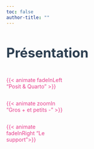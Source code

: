 ```yaml
---
toc: false
author-title: ""
---
```


::: {.center}
# Présentation {.unnumbered style="color:#2c3e50; font-size:35px;"}
:::


:::: {.center}
:::: {.column width=60%} 
::: {.column width=50%} 
::: {.box_accueil}  

<a href="01-posit.html" style="text-decoration:none; color:#e83e8c; ">{{< animate fadeInLeft "Posit & Quarto" >}}</a>
:::
:::

::: {.column width=50%}   
::: {.box_accueil}  
<a href="02-quarto_resume.html" style="text-decoration:none; color:#e83e8c;">{{< animate zoomIn "Gros + et petits -" >}}</a>
:::
:::
  
::: {.column width="50%"}  
::: {.box_accueil}   
<a href="04-support.html" style="text-decoration:none; color:#e83e8c;">{{< animate fadeInRight "Le support">}}</a>
:::
:::
::::
::::



